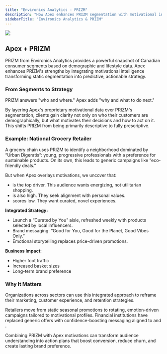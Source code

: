 ```yaml
---
title: "Environics Analytics - PRIZM"
description: "How Apex enhances PRIZM segmentation with motivational intelligence to drive measurable customer outcomes"
sidebarTitle: "Environics Analytics & PRIZM"
---
```



<a href="https://www.environicsanalytics.com/" target="_blank" rel="noopener noreferrer">
    <img noZoom src="/images/ea-logo.png" />
</a>
    


## Apex + PRIZM

PRIZM from Environics Analytics provides a powerful snapshot of Canadian consumer segments based on demographic and lifestyle data. Apex enhances PRIZM's strengths by integrating motivational intelligence transforming static segmentation into predictive, actionable strategy.

### From Segments to Strategy

PRIZM answers "who and where." Apex adds "why and what to do next."

By layering Apex's proprietary motivational data over PRIZM's segmentation, clients gain clarity not only on who their customers are demographically, but what motivates their decisions and how to act on it. This shifts PRIZM from being primarily descriptive to fully prescriptive.

### Example: National Grocery Retailer

A grocery chain uses PRIZM to identify a neighborhood dominated by “Urban Digeratis”: young, progressive professionals with a preference for sustainable products. On its own, this leads to generic campaigns like “eco-friendly deals.”

But when Apex overlays motivations, we uncover that:

- <Motivator name="joyful" /> is the top driver. This audience wants energizing, not utilitarian shopping.
- <Motivator name="meaningful" /> is also high. They seek alignment with personal values.
- <Motivator name="predictable" /> scores low. They want curated, novel experiences.

**Integrated Strategy:**

- Launch a “Curated by You” aisle, refreshed weekly with products selected by local influencers.
- Brand messaging: “Good for You, Good for the Planet, Good Vibes Only.”
- Emotional storytelling replaces price-driven promotions.

**Business Impact:**

- Higher foot traffic  
- Increased basket sizes  
- Long-term brand preference

### Why It Matters

Organizations across sectors can use this integrated approach to reframe their marketing, customer experience, and retention strategies. 

Retailers move from static seasonal promotions to rotating, emotion-driven campaigns tailored to motivational profiles. Financial institutions have replaced generic offers with confidence-boosting messaging aligned to <Motivator name="predictable" /> and <Motivator name="respectful" />.

Combining PRIZM with Apex motivations can transform audience understanding into action plans that boost conversion, reduce churn, and create lasting brand preference.
